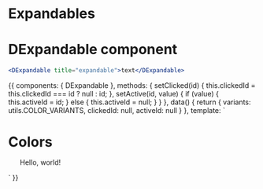 
<Meta title="Elements|Expandables" component={DExpandable} />

# Expandables
<Props of={DExpandable} />

# DExpandable component
```jsx
<DExpandable title="expandable">text</DExpandable>
```


<Preview>
  <Story name="Expandables" decorators={[withA11y]}>
    {{
        components: { DExpandable },
        methods: {
                setClicked(id) {
                    this.clickedId = this.clickedId === id ? null : id;
                },
                setActive(id, value) {
                    if (value) {
                        this.activeId = id;
                    } else {
                        this.activeId = null;
                    }
                }
            },
        data() {
            return {
                variants: utils.COLOR_VARIANTS,
                clickedId: null,
                activeId: null
            }
        },
        template: `
        <div>
            <div style="margin-top: 2rem;">
                <h1 style="margin-bottom: 1rem;">Colors</h1>
                <ul>
                    <DExpandable
                        v-for="variant in variants"
                        :key="variant"
                        title="Expandable"
                        :isExpanded="clickedId === variant"
                        :isHovered="activeId === variant"
                        @header-click="setClicked(variant)"
                        @header-active="setActive(variant, true)"
                        @header-inactive="setActive(variant, false)"
                        :variant="variant"
                    >
                        <p>Hello, world!</p>
                    </DExpandable>
                </ul>
            </div>
        </div>
        `
    }}
  </Story>
</Preview>
